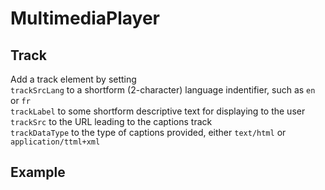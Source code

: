 


<Meta
  title="Components/MultimediaPlayer/Video/Track"
  component={MultimediaPlayer}
/>

# MultimediaPlayer

## Track

Add a track element by setting <br/>
`trackSrcLang` to a shortform (2-character) language indentifier, such as `en` or `fr`<br/>
`trackLabel` to some shortform descriptive text for displaying to the user<br/>
`trackSrc` to the URL leading to the captions track<br/>
`trackDataType` to the type of captions provided, either `text/html` or `application/ttml+xml`

## Example

<Canvas>
  <MultimediaPlayer
    sources={[
      {
        type: 'mp4',
        source: puppies,
      },
    ]}
    trackSrcLang="fr"
    trackLabel="Captions Français pour les Franco-Canadiens"
    trackSrc="<URL>"
    trackDataType="text/html"
  />
</Canvas>
